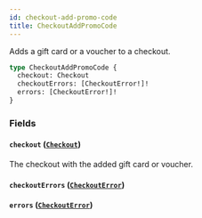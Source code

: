 ```yaml
---
id: checkout-add-promo-code
title: CheckoutAddPromoCode
---
```



Adds a gift card or a voucher to a checkout.

```graphql
type CheckoutAddPromoCode {
  checkout: Checkout
  checkoutErrors: [CheckoutError!]!
  errors: [CheckoutError!]!
}
```


### Fields

#### `checkout` ([`Checkout`](../../../developer/api-reference/objects/checkout))

The checkout with the added gift card or voucher.


#### `checkoutErrors` ([`CheckoutError`](../../../developer/api-reference/objects/checkout-error))




#### `errors` ([`CheckoutError`](../../../developer/api-reference/objects/checkout-error))






